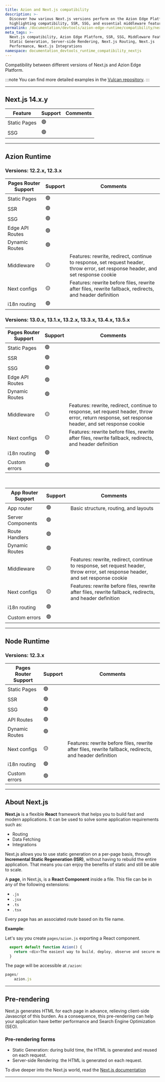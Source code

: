 ```yaml
---
title: Azion and Next.js compatibility
description: >-
  Discover how various Next.js versions perform on the Azion Edge Platform,
  highlighting compatibility, SSR, SSG, and essential middleware features.
permalink: /documentation/devtools/azion-edge-runtime/compatibility/nextjs/
meta_tags: >-
  Next.js compatibility, Azion Edge Platform, SSR, SSG, Middleware Features,
  Static Generation, Server-side Rendering, Next.js Routing, Next.js
  Performance, Next.js Integrations
namespace: documentation_devtools_runtime_compatibility_nextjs
---
```


Compatibility between different versions of Next.js and Azion Edge Platform.

:::note
You can find more detailed examples in the [Vulcan repository](https://github.com/aziontech/vulcan/).
:::

---

## Next.js 14.x.y

| Feature | Support | Comments |
|---|---|---|
| Static Pages | 🟢 | |
| SSG | 🟢 | |

---

## Azion Runtime 

### Versions: 12.2.x, 12.3.x

| Pages Router Support | Support | Comments |
|---|---|---|
| Static Pages | 🟢 | |
| SSR | 🟢 | |
| SSG | 🟢 | |
| Edge API Routes | 🟢 | |
| Dynamic Routes | 🟢 | |
| Middleware  | 🟡 | Features: rewrite, redirect, continue to response, set request header, throw error, set response header, and set response cookie|
| Next configs | 🟡 | Features: rewrite before files, rewrite after files, rewrite fallback, redirects, and header definition  |
| i18n routing | 🟢 | |

### Versions: 13.0.x, 13.1.x, 13.2.x, 13.3.x, 13.4.x, 13.5.x

| Pages Router Support | Support | Comments |
|---|---|---|
| Static Pages | 🟢 | 
| SSR | 🟢 | | 
| SSG | 🟢 | | 
| Edge API Routes | 🟢 | | 
| Dynamic Routes | 🟢 | |
| Middleware | 🟡 | Features: rewrite, redirect, continue to response, set request header, throw error, return response, set response header, and set response cookie | 
| Next configs | 🟡 | Features: rewrite before files, rewrite after files, rewrite fallback, redirects, and header definition | 
| i18n routing | 🟢 | | 
| Custom errors | 🟢 | | 

<br />

| App Router Support | Support | Comments |
|---|---|--- | 
| App router | 🟢 | Basic structure, routing, and layouts| 
| Server Components | 🟢 | | 
| Route Handlers | 🟢 | | 
| Dynamic Routes | 🟢 | |
| Middleware  | 🟡 | Features: rewrite, redirect, continue to response, set request header, throw error, set response header, and set response cookie|
| Next configs | 🟡 | Features: rewrite before files, rewrite after files, rewrite fallback, redirects, and header definition  |
| i18n routing | 🟢 | |
| Custom errors | 🟢 | | 

---

## Node Runtime 

### Versions: 12.3.x

| Pages Router Support | Support | Comments |
|---|---|---| 
| Static Pages | 🟢 | | 
| SSR | 🟢 | | 
| SSG | 🟢 | | 
| API Routes | 🟢 | | 
| Dynamic Routes | 🟢 | |
| Next configs | 🟡 | Features: rewrite before files, rewrite after files, rewrite fallback, redirects, and header definition | 
| i18n routing | 🟢 | | 
| Custom errors | 🟢 | | 

---

## About Next.js

**Next.js** is a flexible **React** framework that helps you to build fast and modern applications. It can be used to solve some application requirements such as:

- Routing
- Data Fetching
- Integrations

Next.js allows you to use static generation on a per-page basis, through **Incremental Static Regeneration (ISR)**, without having to rebuild the entire application. That means you can enjoy the benefits of static and still be able to scale.

A **page**, in Next.js, is a **React Component** inside a file. This file can be in any of the following extensions:

- `.js`
- `.jsx`
- `.ts`
- `.tsx`

Every page has an associated *route* based on its file name.

**Example**:

Let's say you create `pages/azion.js` exporting a React component.

```js
  export default function Azion() {
    return <div>The easiest way to build, deploy, observe and secure modern applications.</div>
  }
```

The page will be accessible at `/azion`:

```js
pages/
    azion.js
```

---

## Pre-rendering

Next.js generates HTML for each page in advance, relieving client-side Javascript of this burden. As a consequence, this pre-rendering can help your application have better performance and Search Engine Optimization (SEO).

### Pre-rendering forms

- Static Generation: during build time, the HTML is generated and reused on each request.
- Server-side Rendering: the HTML is generated on each request.


To dive deeper into the Next.js world, read the [Next.js documentation](https://nextjs.org/docs/getting-started)

---

